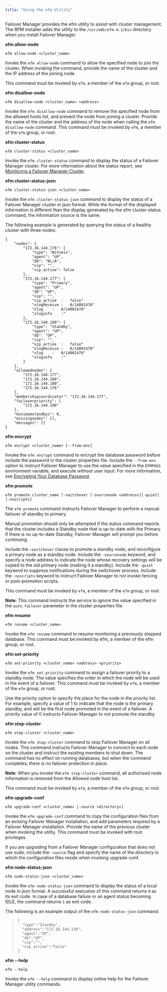 ```yaml
---
title: "Using the efm Utility"
---
```


<div id="using_efm_utility" class="registered_link"></div>

Failover Manager provides the efm utility to assist with cluster management. The RPM installer adds the utility to the `/usr/edb/efm-4.1/bin` directory when you install Failover Manager.

**efm allow-node**

<div id="efm_allow_node" class="registered_link"></div>

```text
efm allow-node <cluster_name>
```

Invoke the `efm allow-node` command to allow the specified node to join the cluster. When invoking the command, provide the name of the cluster and the IP address of the joining node.

This command must be invoked by `efm`, a member of the `efm` group, or root.

**efm disallow-node**

<div id="efm_disallow_node" class="registered_link"></div>

```text
efm disallow-node <cluster_name> <address>
```

Invoke the `efm disallow-node` command to remove the specified node from the allowed hosts list, and prevent the node from joining a cluster. Provide the name of the cluster and the address of the node when calling the `efm disallow-node` command. This command must be invoked by `efm`, a member of the `efm` group, or root.

**efm cluster-status**

<div id="efm_cluster_status" class="registered_link"></div>

```text
efm cluster-status <cluster_name>
```

Invoke the `efm cluster-status` command to display the status of a Failover Manager cluster. For more information about the status report, see [Monitoring a Failover Manager Cluster](06_monitoring_efm_cluster/#monitoring_efm_cluster).

**efm cluster-status-json**

<div id="efm_cluster_status-json" class="registered_link"></div>

```text
efm cluster-status-json <cluster_name>
```

Invoke the `efm cluster-status-json` command to display the status of a Failover Manager cluster in json format. While the format of the displayed information is different than the display generated by the efm cluster-status command, the information source is the same.

The following example is generated by querying the status of a healthy cluster with three nodes:

```text
{
    "nodes": {
        "172.16.144.176": {
            "type": "Witness",
            "agent": "UP",
            "db": "N\/A",
            "vip": "",
            "vip_active": false
        },
        "172.16.144.177": {
            "type": "Primary",
            "agent": "UP",
            "db": "UP",
            "vip": "",
            "vip_active  :   false"
            "xlogReceive :   0/14001478"
            "xlog    :   0/14001478"
            "xloginfo    :"
        },
        "172.16.144.180": {
            "type": "Standby",
            "agent": "UP",
            "db": "UP",
            "vip": "",
            "vip_active  :   false"
            "xlogReceive :   0/14001478"
            "xlog    :   0/14001478"
            "xloginfo    :"
        }
    },
    "allowednodes": [
        "172.16.144.177",
        "172.16.144.160",
        "172.16.144.180",
        "172.16.144.176"
    ],
    "membershipcoordinator": "172.16.144.177",
    "failoverpriority": [
        "172.16.144.180"
    ],
    "minimumstandbys": 0,
    "missingnodes": [],
    "messages": []
}
```

**efm encrypt**

<div id="efm_encrypt" class="registered_link"></div>

```text
efm encrypt <cluster_name> [--from-env]
```

Invoke the `efm encrypt` command to encrypt the database password before include the password in the cluster properties file. Include the `--from-env` option to instruct Failover Manager to use the value specified in the `EFMPASS` environment variable, and execute without user input. For more information, see [Encrypting Your Database Password](04_configuring_efm/01_cluster_properties/01_encrypting_database_password/#encrypting_database_password).

**efm promote**

<div id="efm_promote" class="registered_link"></div>

```text
efm promote cluster_name [-switchover [-sourcenode <address>][-quiet][-noscripts]
```

The `efm promote` command instructs Failover Manager to perform a manual failover of standby to primary.

Manual promotion should only be attempted if the status command reports that the cluster includes a Standby node that is up-to-date with the Primary. If there is no up-to-date Standby, Failover Manager will prompt you before continuing.

Include the `–switchover` clause to promote a standby node, and reconfigure a primary node as a standby node. Include the `-sourcenode` keyword, and specify a node address to indicate the node whose recovery settings will be copied to the old primary node (making it a standby). Include the `-quiet` keyword to suppress notifications during the switchover process. Include the `-noscripts` keyword to instruct Failover Manager to not invoke fencing or post-promotion scripts.

This command must be invoked by `efm`, a member of the `efm` group, or root.

**Note:** This command instructs the service to ignore the value specified in the `auto.failover` parameter in the cluster properties file.

**efm resume**

<div id="efm_resume" class="registered_link"></div>

```text
efm resume <cluster_name>
```

Invoke the `efm resume` command to resume monitoring a previously stopped database. This command must be invoked by efm, a member of the efm group, or root.

**efm set-priority**

<div id="efm_set_priority" class="registered_link"></div>

```text
efm set-priority <cluster_name> <address> <priority>
```

Invoke the `efm set-priority` command to assign a failover priority to a standby node. The value specifies the order in which the node will be used in the event of a failover. This command must be invoked by `efm`, a member of the `efm` group, or root.

Use the priority option to specify the place for the node in the priority list. For example, specify a value of 1 to indicate that the node is the primary standby, and will be the first node promoted in the event of a failover. A priority value of 0 instructs Failover Manager to not promote the standby.

**efm stop-cluster**

<div id="efm_stop_cluster" class="registered_link"></div>

```text
efm stop-cluster <cluster_name>
```

Invoke the `efm stop-cluster` command to stop Failover Manager on all nodes. This command instructs Failover Manager to connect to each node on the cluster and instruct the existing members to shut down. The command has no effect on running databases, but when the command completes, there is no failover protection in place.

**Note**: When you invoke the `efm stop-cluster` command, all authorized node information is removed from the Allowed node host list.

This command must be invoked by `efm`, a member of the `efm` group, or root.

**efm upgrade-conf**

<div id="efm_upgrade_conf" class="registered_link"></div>

```text
efm upgrade-conf <cluster_name> [-source <directory>]
```

Invoke the `efm upgrade-conf` command to copy the configuration files from an existing Failover Manager installation, and add parameters required by a Failover Manager installation. Provide the name of the previous cluster when invoking the utility. This command must be invoked with root privileges.

If you are upgrading from a Failover Manager configuration that does not use sudo, include the `-source` flag and specify the name of the *directory* in which the configuration files reside when invoking upgrade-conf.

**efm node-status-json**

<div id="efm_node_status_json" class="registered_link"></div>

```text
efm node-status-json <cluster_name>
```

Invoke the `efm node-status-json` command to display the status of a local node in json format. A successful execution of this command returns `0` as its exit code. In case of a database failure or an agent status becoming IDLE, the command returns `1` as exit code.

The following is an example output of the `efm node-status-json` command:

> ```text
> {
>   "type":"Standby",
>   "address":"172.16.144.130",
>   "agent":"UP",
>   "db":"UP",
>   "vip":"",
>   "vip_active":"false"
> }
> ```

**efm --help**

<div id="efm_help" class="registered_link"></div>

```text
efm --help
```

Invoke the `efm --help` command to display online help for the Failover Manager utility commands.
